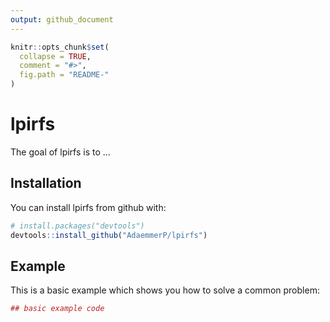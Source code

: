 ```yaml
---
output: github_document
---
```


<!-- README.md is generated from README.Rmd. Please edit that file -->

```r
knitr::opts_chunk$set(
  collapse = TRUE,
  comment = "#>",
  fig.path = "README-"
)
```

# lpirfs

The goal of lpirfs is to ...

## Installation

You can install lpirfs from github with:

```r
# install.packages("devtools")
devtools::install_github("AdaemmerP/lpirfs")
```

## Example

This is a basic example which shows you how to solve a common problem:

```r
## basic example code
```
